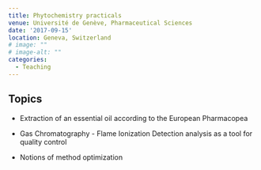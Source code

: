 ```yaml
---
title: Phytochemistry practicals
venue: Université de Genève, Pharmaceutical Sciences
date: '2017-09-15'
location: Geneva, Switzerland
# image: ""
# image-alt: ""
categories:
  - Teaching
---
```


## Topics

* Extraction of an essential oil according to the European Pharmacopea

* Gas Chromatography - Flame Ionization Detection analysis as a tool for quality control

* Notions of method optimization
